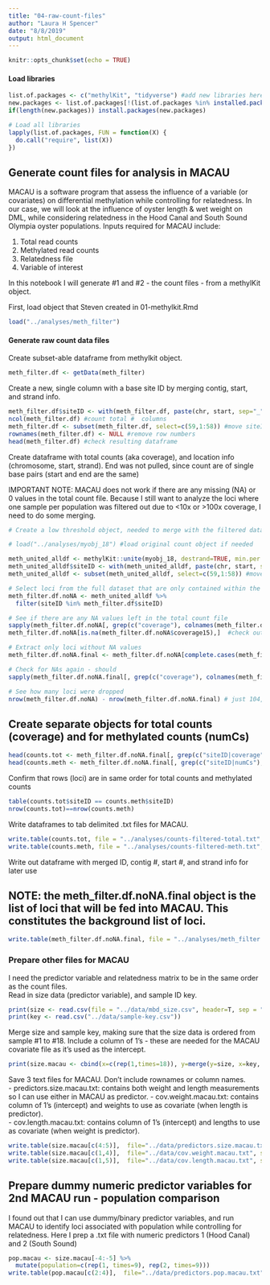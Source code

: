 ```yaml
---
title: "04-raw-count-files"
author: "Laura H Spencer"
date: "8/8/2019"
output: html_document
---
```


```r
knitr::opts_chunk$set(echo = TRUE)
```


#### Load libraries 

```r
list.of.packages <- c("methylKit", "tidyverse") #add new libraries here 
new.packages <- list.of.packages[!(list.of.packages %in% installed.packages()[,"Package"])]
if(length(new.packages)) install.packages(new.packages)

# Load all libraries 
lapply(list.of.packages, FUN = function(X) {
  do.call("require", list(X)) 
})
```

## Generate count files for analysis in MACAU 

MACAU is a software program that assess the influence of a variable (or covariates) on differential methylation while controlling for relatedness. In our case, we will look at the influence of oyster length & wet weight on DML, while considering relatedness in the  Hood Canal and South Sound Olympia oyster populations. Inputs required for MACAU include: 

  1) Total read counts
  2) Methylated read counts 
  3) Relatedness file 
  4) Variable of interest 
  
In  this notebook I will generate #1 and  #2 - the count files - from a methylKit object. 

First, load object that Steven created in 01-methylkit.Rmd 

```r
load("../analyses/meth_filter")
```

#### Generate raw count data  files 

Create subset-able dataframe from methylkit object. 

```r
meth_filter.df <- getData(meth_filter)
```

Create a new, single column with a base site ID by merging contig, start, and strand info. 

```r
meth_filter.df$siteID <- with(meth_filter.df, paste(chr, start, sep="_"))  #merge id columns into 1
ncol(meth_filter.df) #count total #  columns 
meth_filter.df <- subset(meth_filter.df, select=c(59,1:58)) #move siteID to first  column
rownames(meth_filter.df) <- NULL #remove row numbers 
head(meth_filter.df) #check resulting dataframe 
```

Create dataframe with total counts (aka coverage), and location info (chromosome, start, strand). End was not pulled, since count are of single base pairs (start and end are the same)

IMPORTANT NOTE: MACAU does not work if there are any missing (NA) or 0 values in the total count file.  Because I still want to analyze the loci where one sample per population was filtered out due to <10x or >100x coverage, I need to do some merging. 

```r
# Create a low threshold object, needed to merge with the filtered dataframe so I can replace NA values with actual values 

# load("../analyses/myobj_18") #load original count object if needed 

meth_united_alldf <- methylKit::unite(myobj_18, destrand=TRUE, min.per.group=1L) %>% getData()
meth_united_alldf$siteID <- with(meth_united_alldf, paste(chr, start, sep="_"))  #merge id columns into 1
meth_united_alldf <- subset(meth_united_alldf, select=c(59,1:58)) #move siteID to first  column

# Select loci from the full dataset that are only contained within the filtered dataset 
meth_filter.df.noNA <- meth_united_alldf %>%
  filter(siteID %in% meth_filter.df$siteID)

# See if there are any NA values left in the total count file 
sapply(meth_filter.df.noNA[, grep(c("coverage"), colnames(meth_filter.df.noNA))], function(x) sum(is.na(x))) #yes, there are some 
meth_filter.df.noNA[is.na(meth_filter.df.noNA$coverage15),]  #check out the highest instance 

# Extract only loci without NA values 
meth_filter.df.noNA.final <- meth_filter.df.noNA[complete.cases(meth_filter.df.noNA[, grep(c("coverage"), colnames(meth_filter.df.noNA))]), ]

# Check for NAs again - should 
sapply(meth_filter.df.noNA.final[, grep(c("coverage"), colnames(meth_filter.df.noNA.final))], function(x) sum(is.na(x))) #nope!  

# See how many loci were dropped 
nrow(meth_filter.df.noNA) - nrow(meth_filter.df.noNA.final) # just 104, not a big deal 
```

## Create separate objects for total counts (coverage) and for methylated counts (numCs)

```r
head(counts.tot <- meth_filter.df.noNA.final[, grep(c("siteID|coverage"), colnames(meth_filter.df.noNA.final))])
head(counts.meth <- meth_filter.df.noNA.final[, grep(c("siteID|numCs"), colnames(meth_filter.df.noNA.final))])
```

Confirm that rows (loci) are in same order for total counts and methylated counts 

```r
table(counts.tot$siteID == counts.meth$siteID)
nrow(counts.tot)==nrow(counts.meth)
```

Write dataframes to tab delimited .txt files for MACAU. 

```r
write.table(counts.tot, file = "../analyses/counts-filtered-total.txt", sep = "\t", row.names = FALSE,  quote = FALSE)
write.table(counts.meth, file = "../analyses/counts-filtered-meth.txt", sep = "\t", row.names = FALSE,  quote = FALSE)
```

Write out dataframe with merged  ID, contig #, start #, and strand info for later use 

## NOTE: the meth_filter.df.noNA.final object is the list of loci that will be fed into MACAU. This constitutes the background list of loci. 

```r
write.table(meth_filter.df.noNA.final, file = "../analyses/meth_filter.df.txt", sep = "\t", row.names = FALSE,  quote = FALSE)
```

### Prepare other files for MACAU

I need the predictor variable and  relatedness matrix to be in the same order as the count files.  
Read in size data (predictor variable), and sample ID key. 

```r
print(size <- read.csv(file = "../data/mbd_size.csv", header=T, sep = "\t"))
print(key <- read.csv("../data/sample-key.csv"))
```

Merge size and sample key, making sure that the size data is ordered from sample #1 to #18. Include a  column of 1's - these are needed for the MACAU covariate file as it's used as the intercept. 

```r
print(size.macau <- cbind(x=c(rep(1,times=18)), y=merge(y=size, x=key, by.y="Sample", by.x="SAMPLE")))
```

Save 3 text files for MACAU. Don't include rownames or column names.  
- predictors.size.macau.txt: contains both weight and length measurements so I can use either in MACAU as predictor. 
- cov.weight.macau.txt: contains column of 1's (intercept) and weights to use as covariate (when length is predictor).  
- cov.length.macau.txt: contains column of 1's (intercept) and lengths to use as covariate (when weight is predictor).  

```r
write.table(size.macau[c(4:5)],  file="../data/predictors.size.macau.txt", sep="\t", row.names = FALSE, col.names = FALSE)
write.table(size.macau[c(1,4)],  file="../data/cov.weight.macau.txt", sep="\t", row.names = FALSE, col.names = FALSE)
write.table(size.macau[c(1,5)],  file="../data/cov.length.macau.txt", sep="\t", row.names = FALSE, col.names = FALSE)
```

## Prepare dummy numeric predictor variables for 2nd MACAU run - population comparison 

I found out that I can use dummy/binary predictor variables, and run MACAU to identify loci associated with population while controlling for relatedness. Here I prep a .txt file with numeric predictors 1 (Hood Canal) and 2 (South Sound) 

```r
pop.macau <- size.macau[-4:-5] %>%
  mutate(population=c(rep(1, times=9), rep(2, times=9)))
write.table(pop.macau[c(2:4)],  file="../data/predictors.pop.macau.txt", sep="\t", row.names = FALSE, col.names = FALSE)
```


